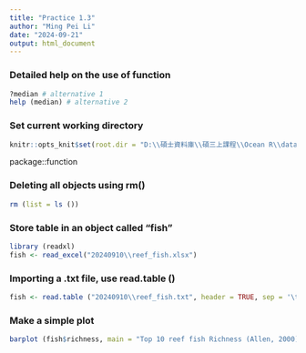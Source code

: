 ```yaml
---
title: "Practice 1.3"
author: "Ming Pei Li"
date: "2024-09-21"
output: html_document
---
```


### Detailed help on the use of function

```r
?median # alternative 1 
help (median) # alternative 2
```

### Set current working directory

```r
knitr::opts_knit$set(root.dir = "D:\\碩士資料庫\\碩三上課程\\Ocean R\\data")
```

package::function

### Deleting all objects using rm()
```r
rm (list = ls ())
```

### Store table in an object called "fish"
```r
library (readxl)
fish <- read_excel("20240910\\reef_fish.xlsx") 
```

### Importing a .txt file, use read.table ()
```r
fish <- read.table ("20240910\\reef_fish.txt", header = TRUE, sep = '\t', dec = '.') 
```

### Make a simple plot
```r
barplot (fish$richness, main = "Top 10 reef fish Richness (Allen, 2000)", horiz = TRUE, names.arg = fish$country, cex.names = 0.5, las = 1)
```


